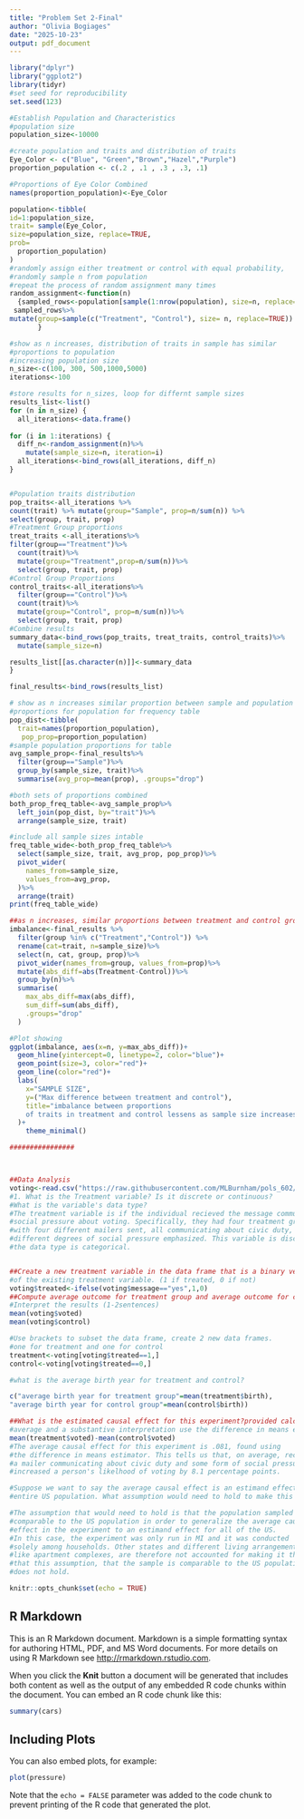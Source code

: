 ```yaml
---
title: "Problem Set 2-Final"
author: "Olivia Bogiages"
date: "2025-10-23"
output: pdf_document
---
```


```r
library("dplyr")
library("ggplot2")
library(tidyr)
#set seed for reproducibility 
set.seed(123)

#Establish Population and Characteristics
#population size
population_size<-10000

#create population and traits and distribution of traits 
Eye_Color <- c("Blue", "Green","Brown","Hazel","Purple") 
proportion_population <- c(.2 , .1 , .3 , .3, .1)

#Proportions of Eye Color Combined 
names(proportion_population)<-Eye_Color

population<-tibble(
id=1:population_size, 
trait= sample(Eye_Color, 
size=population_size, replace=TRUE, 
prob=
  proportion_population)
)
#randomly assign either treatment or control with equal probability, 
#randomly sample n from population
#repeat the process of random assignment many times 
random_assignment<-function(n)
  {sampled_rows<-population[sample(1:nrow(population), size=n, replace=TRUE),]
 sampled_rows%>%
mutate(group=sample(c("Treatment", "Control"), size= n, replace=TRUE))
       }

#show as n increases, distribution of traits in sample has similar 
#proportions to population
#increasing population size 
n_size<-c(100, 300, 500,1000,5000)
iterations<-100

#store results for n_sizes, loop for differnt sample sizes
results_list<-list()
for (n in n_size) {
  all_iterations<-data.frame()
  
for (i in 1:iterations) {
  diff_n<-random_assignment(n)%>%
    mutate(sample_size=n, iteration=i)
  all_iterations<-bind_rows(all_iterations, diff_n)
}


#Population traits distribution 
pop_traits<-all_iterations %>% 
count(trait) %>% mutate(group="Sample", prop=n/sum(n)) %>%
select(group, trait, prop)
#Treatment Group proportions
treat_traits <-all_iterations%>%
filter(group=="Treatment")%>%
  count(trait)%>%
  mutate(group="Treatment",prop=n/sum(n))%>%
  select(group, trait, prop)
#Control Group Proportions 
control_traits<-all_iterations%>%
  filter(group=="Control")%>%
  count(trait)%>%
  mutate(group="Control", prop=n/sum(n))%>%
  select(group, trait, prop)
#Combine results 
summary_data<-bind_rows(pop_traits, treat_traits, control_traits)%>%
  mutate(sample_size=n)

results_list[[as.character(n)]]<-summary_data
}

final_results<-bind_rows(results_list)

# show as n increases similar proportion between sample and population
#proportions for population for frequency table
pop_dist<-tibble(
  trait=names(proportion_population),
   pop_prop=proportion_population)
#sample population proportions for table
avg_sample_prop<-final_results%>%
  filter(group=="Sample")%>%
  group_by(sample_size, trait)%>%
  summarise(avg_prop=mean(prop), .groups="drop")

#both sets of proportions combined
both_prop_freq_table<-avg_sample_prop%>%
  left_join(pop_dist, by="trait")%>%
  arrange(sample_size, trait)

#include all sample sizes intable
freq_table_wide<-both_prop_freq_table%>%
  select(sample_size, trait, avg_prop, pop_prop)%>%
  pivot_wider(
    names_from=sample_size,
    values_from=avg_prop,
  )%>%
  arrange(trait)
print(freq_table_wide)

##as n increases, similar proportions between treatment and control groups
imbalance<-final_results %>%
  filter(group %in% c("Treatment","Control")) %>%
  rename(cat=trait, n=sample_size)%>%
  select(n, cat, group, prop)%>%
  pivot_wider(names_from=group, values_from=prop)%>%
  mutate(abs_diff=abs(Treatment-Control))%>%
  group_by(n)%>%
  summarise(
    max_abs_diff=max(abs_diff),
    sum_diff=sum(abs_diff),
    .groups="drop"
  )

#Plot showing 
ggplot(imbalance, aes(x=n, y=max_abs_diff))+
  geom_hline(yintercept=0, linetype=2, color="blue")+
  geom_point(size=3, color="red")+
  geom_line(color="red")+
  labs(
    x="SAMPLE SIZE",
    y=("Max difference between treatment and control"),
    title="imbalance between proportions 
    of traits in treatment and control lessens as sample size increases"
  )+ 
    theme_minimal()

################



##Data Analysis
voting<-read.csv("https://raw.githubusercontent.com/MLBurnham/pols_602/refs/heads/main/data/voting.csv")
#1. What is the Treatment variable? Is it discrete or continuous?
#What is the variable's data type? 
#The treatment variable is if the individual recieved the message communicating
#social pressure about voting. Specifically, they had four treatment groups,
#with four different mailers sent, all communicating about civic duty, but with
#different degrees of social pressure emphasized. This variable is discrete and 
#the data type is categorical. 


##Create a new treatment variable in the data frame that is a binary version 
#of the existing treatment variable. (1 if treated, 0 if not)
voting$treated<-ifelse(voting$message=="yes",1,0)
##Compute average outcome for treatment group and average outcome for control. 
#Interpret the results (1-2sentences)
mean(voting$voted)
mean(voting$control)

#Use brackets to subset the data frame, create 2 new data frames. 
#one for treatment and one for control 
treatment<-voting[voting$treated==1,]
control<-voting[voting$treated==0,]

#what is the average birth year for treatment and control? 

c("average birth year for treatment group"=mean(treatment$birth),
"average birth year for control group"=mean(control$birth))

##What is the estimated causal effect for this experiment?provided calculated
#average and a substantive interpretation use the difference in means estimator 
mean(treatment$voted)-mean(control$voted)
#The average causal effect for this experiment is .081, found using 
#the difference in means estimator. This tells us that, on average, recieving 
#a mailer communicating about civic duty and some form of social pressure
#increased a person's likelhood of voting by 8.1 percentage points. 

#Suppose we want to say the average causal effect is an estimand effect for the 
#entire US population. What assumption would need to hold to make this claim? 

#The assumption that would need to hold is that the population sampled is 
#comparable to the US population in order to generalize the average causal 
#effect in the experiment to an estimand effect for all of the US. 
#In this case, the experiment was only run in MI and it was conducted
#solely among households. Other states and different living arrangements,
#like apartment complexes, are therefore not accounted for making it the case,
#that this assumption, that the sample is comparable to the US population, 
#does not hold. 
```

```r
knitr::opts_chunk$set(echo = TRUE)
```

## R Markdown

This is an R Markdown document. Markdown is a simple formatting syntax for authoring HTML, PDF, and MS Word documents. For more details on using R Markdown see <http://rmarkdown.rstudio.com>.

When you click the **Knit** button a document will be generated that includes both content as well as the output of any embedded R code chunks within the document. You can embed an R code chunk like this:

```r
summary(cars)
```

## Including Plots

You can also embed plots, for example:

```r
plot(pressure)
```

Note that the `echo = FALSE` parameter was added to the code chunk to prevent printing of the R code that generated the plot.
